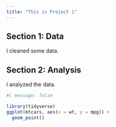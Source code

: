 ```yaml
---
title: "This is Project 1"
---
```


## Section 1: Data  
I cleaned some data.

## Section 2: Analysis  
I analyzed the data.

```r
#| message: false

library(tidyverse)
ggplot(mtcars, aes(x = wt, y = mpg)) +
  geom_point()
```
